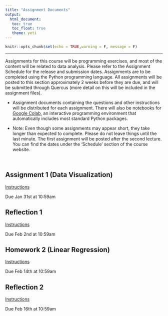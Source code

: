 ```yaml
---
title: "Assignment Documents"
output: 
  html_document:
   toc: true
   toc_float: true
   theme: yeti
---
```


```r
knitr::opts_chunk$set(echo = TRUE,warning = F, message = F)
```
******

Assignments for this course will be programming exercises, and most of the content will be related to data analysis. Please refer to the Assignment Schedule for the release and submission dates. Assignments are to be completed using the Python programming language. All assignments will be posted to this section approximately 2 weeks before they are due, and will be submitted through Quercus (more detail on this will be included in the assignment files).

- Assignment documents containing the questions and other instructions will be distributed for each assignment. There will also be notebooks for [Google Colab](https://colab.research.google.com/notebooks/intro.ipynb), an interactive programming environment that automatically includes most standard Python packages.

- Note: Even though some assignments may appear short, they take longer than expected to complete. Please do not leave things until the last minute. The first assignment will be posted after the second lecture. You can find the dates under the 'Schedule' section of the course website.

<!-- Two of the assignments (assignments 2 and 4) have __presentation components__. One of these presentations will be prerecorded and the other will be live. Both will have separate deadlines from the assignments themselves. More information will be provided later in the course. Presentation submission dates are also listed in the assignments schedule. -->

<br>

## Assignment 1 (Data Visualization)

<a href="https://docs.google.com/document/d/16NySq9dhDo5U8p5zqa5O3XOPAJWH3BGjiViBdfKi2p0/edit?usp=sharing">Instructions</a>

Due Jan 31st at 10:59am

## Reflection 1 

<a href="https://docs.google.com/document/d/12zSEZM9lBv7TREkq32dFHePDCSAouGGfcio27ithNCI/edit?usp=sharing">Instructions</a>

Due Feb 2nd at 10:59am

## Homework 2 (Linear Regression)

<a href="https://docs.google.com/document/d/1Wrt17KHvpQUTLjbDHUBMBroHm0H95j7mnbXjrU-6j1Q/edit?usp=sharing">Instructions</a>

Due Feb 14th at 10:59am

## Reflection 2 

<a href="https://docs.google.com/document/d/11Jr86y41iTUo54YLlJAS8Tfj4YGYWcFKaXYCCEfFROI/edit?usp=sharing">Instructions</a>

Due Feb 16th at 10:59am




<!-- <br> -->

<!-- ## Assignment 2: Exploring Income - Due Feb 8th -->

<!-- Here is the instruction file for Assignment 2: <a href="./docs/assign2-instructions.pdf" target="_blank">PDF Instructions</a> -->

<!-- <br> -->

<!-- ## Assignment 3: Simulation - Due Mar 8th -->

<!-- Here is the instruction file for Assignment 3: <a href="./docs/assign3-instructions.pdf" target="_blank">PDF Instructions</a> -->

<!-- <br> -->

<!-- ## Assignment 4: NLP - Due April 9th -->

<!-- Here is the instruction file for Assignment 4: <a href="https://drive.google.com/file/d/1hVhjHI67pE_ugP-A_S_Ijd6JPVEyhBLJ/view?usp=sharing" target="_blank">PDF Instructions</a> -->

<!-- Here are the Q1 datasets:  -->
<!-- <a href="https://drive.google.com/file/d/1im09d8Opyat9wAmLu35sxIEhAlpiGQSY/view?usp=sharing" target="_blank">training</a> |  -->
<!-- <a href="https://drive.google.com/file/d/10WF_uYMRvsDP_P7WZWC7ZQ2HTMu7LcR4/view?usp=sharing" target="_blank">testing</a> -->


<!-- <br> -->

